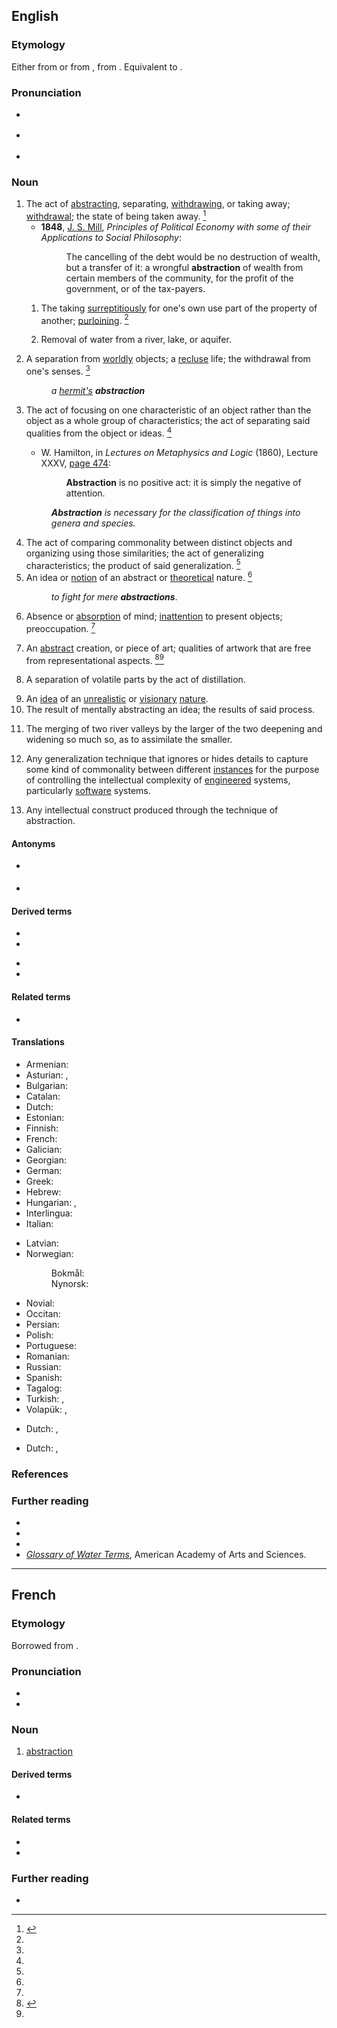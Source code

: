 ==English==
{{wikipedia|Abstraction (disambiguation)|Abstraction}}

===Etymology===
Either from {{bor|en|frm|abstraction}} or from {{bor|en|ML.|abstractio||separation}}, from {{der|en|la|abstrahō||to draw away}}. Equivalent to {{suffix|abstract|tion|lang=en}}.

===Pronunciation===
* {{a|RP}} {{IPA|/əbˈstɹæk.ʃn̩/|lang=en}}
* {{a|US}} {{IPA|/æbˈstɹæk.ʃn̩/|/əbˈstɹæk.ʃn̩/|lang=en}}
* {{audio|en-us-abstraction.ogg|Audio (US)|lang=en}}

===Noun===
{{en-noun|~}}

# The act of [[abstracting]], separating, [[withdrawing]], or taking away; [[withdrawal]]; the state of being taken away. {{defdate|First attested around 1350 to 1470.}}<ref name=SOED>{{R:SOED5|page=10}}</ref>
#* '''1848''', [[w:John Stuart Mill|J. S. Mill]], ''Principles of Political Economy with some of their Applications to Social Philosophy'':
#*: The cancelling of the debt would be no destruction of wealth, but a transfer of it: a wrongful '''abstraction''' of wealth from certain members of the community, for the profit of the government, or of the tax-payers.
## {{lb|en|euphemistic}} The taking [[surreptitiously]] for one's own use part of the property of another; [[purloining]]. {{defdate|First attested around 1350 to 1470.}}<ref name=SOED/>
## {{lb|en|engineering}} Removal of water from a river, lake, or aquifer.
# A separation from [[worldly]] objects; a [[recluse]] life; the withdrawal from one's senses. {{defdate|First attested around 1350 to 1470.}}<ref name=SOED/>
#: ''a [[hermit|hermit's]] '''abstraction'''''
# The act of focusing on one characteristic of an object rather than the object as a whole group of characteristics; the act of separating said qualities from the object or ideas. {{defdate|First attested in the late 16<sup>th</sup> century.}}<ref name=SOED/>
#* {{circa|1837}} W. Hamilton, in ''Lectures on Metaphysics and Logic'' (1860), Lecture XXXV, [http://books.google.com/books?id=VuQQAAAAYAAJ&pg=PA474&dq=Abstraction-is-no-positive-act&ei=AMm4R_vkMY2kzgSI4MTEBQ page 474]:
#*: '''Abstraction''' is no positive act: it is simply the negative of attention.
#: '''''Abstraction''' is necessary for the classification of things into genera and species.''
# The act of comparing commonality between distinct objects and organizing using those similarities; the act of generalizing characteristics; the product of said generalization. {{defdate|First attested in the late 16<sup>th</sup> century.}}<ref name=SOED/>
# An idea or [[notion]] of an abstract or [[theoretical]] nature. {{defdate|First attested in the late 16<sup>th</sup> century.}}<ref name=SOED/>
#: ''to fight for mere '''abstractions'''''.
# Absence or [[absorption]] of mind; [[inattention]] to present objects; preoccupation. {{defdate|First attested in the late 18<sup>th</sup> century.}}<ref name=SOED/>
# {{lb|en|art}} An [[abstract]] creation, or piece of art; qualities of artwork that are free from representational aspects. {{defdate|First attested in the early 20<sup>th</sup> century.}}<ref name = chambers>{{R:CDOE|page=5}}</ref><ref name=SOED/>
# {{lb|en|chemistry}} A separation of volatile parts by the act of distillation.
# An [[idea]] of an [[unrealistic]] or [[visionary]] [[nature]].
# The result of mentally abstracting an idea; the results of said process.
# {{lb|en|geology}} The merging of two river valleys by the larger of the two deepening and widening so much so, as to assimilate the smaller.
# {{lb|en|computing}} Any generalization technique that ignores or hides details to capture some kind of commonality between different [[instances]] for the purpose of controlling the intellectual complexity of [[engineered]] systems, particularly [[software]] systems.
# {{lb|en|computing}} Any intellectual construct produced through the technique of abstraction.

====Antonyms====
* {{sense|the act of generalization}} {{l|en|specialization}}
* {{sense|mentally abstracting}} {{l|en|concretization}}

====Derived terms====
{{der-top}}
* {{l|en|abstractional}}
* {{l|en|abstractionism}}
{{der-mid}}
* {{l|en|abstractionist}}
* {{l|en|abstractive}}
{{der-bottom}}

====Related terms====
* {{l|en|abstract}}

====Translations====
{{trans-top|act of abstracting}}
* Armenian: {{t+|hy|աբստրահում}}
* Asturian: {{t|ast|astraición|f}}, {{t|ast|astracción|f}}
* Bulgarian: {{t+|bg|абстра́кция|f|sc=Cyrl}}
* Catalan: {{t+|ca|abstracció|f}}
* Dutch: {{t+|nl|abstractie|f}}
* Estonian: {{t|et|abstraktsioon, üldistus, hajameelsus}}
* Finnish: {{t+|fi|abstrahointi}}
* French: {{t+|fr|abstraction|f}}
* Galician: {{t+|gl|abstracción|f}}
* Georgian: {{t|ka|აბსტრაგირება}}
* German: {{t+|de|Abstraktion|f}}
* Greek: {{t+|el|αφαίρεση|f|sc=Grek}}
* Hebrew: {{t+|he|הפשטה|f|tr=hafshat'a|sc=Hebr}}
* Hungarian: {{t+|hu|absztrakció}}, {{t+|hu|elvonatkoztatás}}
* Interlingua: {{t|ia|abstraction}}
* Italian: {{t+|it|astrazione|f}}
{{trans-mid}}
* Latvian: {{t|lv|abstrakcija|f}}
* Norwegian:
*: Bokmål: {{t+|nb|abstraksjon|m}}
*: Nynorsk: {{t|nn|abstraksjon|m}}
* Novial: {{t|nov|abstraktione}}
* Occitan: {{t|oc|abstraccion|f}}
* Persian: {{t+|fa|تجرید}}
* Polish: {{t+|pl|abstrakcja|f}}
* Portuguese: {{t+|pt|abstração|f}}
* Romanian: {{t+|ro|abstracție|f}}
* Russian: {{t+|ru|абстра́кция|f}}
* Spanish: {{t+|es|abstracción|f}}
* Tagalog: {{t|tl|kabasalan}}
* Turkish: {{t+|tr|soyutlama}}, {{t+|tr|abstraksiyon}}
* Volapük: {{t|vo|dezugam}}, {{t|vo|dezugot}}
{{trans-bottom}}

{{trans-top|purloining}}
* Dutch: {{t|nl|ontvreemding}}, {{t|nl|toeëigening}}
{{trans-mid}}
{{trans-bottom}}

{{trans-top|idea of a visionary nature}}
* Dutch: {{t|nl|[[vaag|vage]] [[voorstelling]]}}, {{t|nl|[[visionair]] [[begrip]]|n}}
{{trans-mid}}
{{trans-bottom}}

===References===
<references/>

===Further reading===
* {{R:OneLook}}
* {{R:Century 1911}}
* {{R:Webster 1913}}
* ''[http://www.aaas.org/international/ehn/waterpop/gloss.htm Glossary of Water Terms]'', American Academy of Arts and Sciences.

----

==French==

===Etymology===
Borrowed from {{bor|fr|LL.|abstractio|abstractio, abstractionem}}.

===Pronunciation===
* {{fr-IPA}}
* {{audio|Fr-abstraction.ogg|Audio|lang=fr}}

===Noun===
{{fr-noun|f}}

# [[#English|abstraction]]

====Derived terms====
* {{l|fr|faire abstraction}}

====Related terms====
* {{l|fr|abstraire}}
* {{l|fr|abstrait}}

===Further reading===
* {{R:TLFi}}